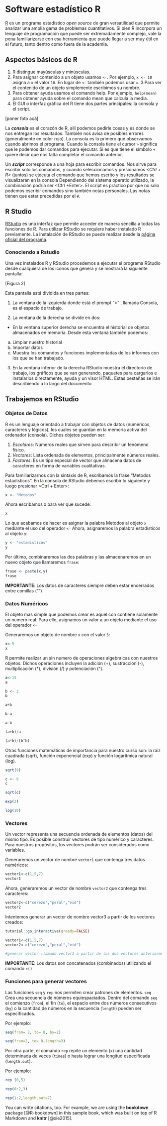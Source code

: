 # Software estadístico R {#intro}
[R](https://cran.r-project.org) es un programa estadístico _open source_ de gran versatilidad que permite analizar una amplia gama de problemas cuantitativos. Si bien R incorpora un lenguaje de programación que puede ser extremadamente complejo, vale la pena familiarizarse con esa herramienta que puede llegar a ser muy útil en el futuro, tanto dentro como fuera de la academia.  

## Aspectos básicos de R 
 
1. R distingue mayúsculas y minúsculas. 
2. Para asignar contenido a un objeto usamos `<-`. Por ejemplo, `x <- 10` asigna a `x` el valor `10`. En lugar de `<-` también podemos usar `=`. 
3.Para ver el contenido de un objeto simplemente escribimos su nombre. 
4. Para obtener ayuda usamos el comando help. Por ejemplo, `help(mean)` para obtener ayuda sobre el comando mean que calcula la media. 
5. El GUI o interfaz gráfica del R tiene dos partes principales: la consola y el script. 

[poner foto acá]

La _**consola**_ es el corazón de R, allí podemos pedirle cosas y es donde se nos entregan los resultados. También nos avisa de posibles errores (generalmente en color rojo). La consola es lo primero que observamos cuando abrimos el programa. Cuando la consola tiene el cursor `>` significa que le podemos dar comandos para ejecutar. Si es que tiene el símbolo `+` quiere decir que nos falta completar el comando anterior. 
 
Un _**script**_ corresponde a una hoja para escribir comandos. Nos sirve para escribir solo los comandos, y cuando seleccionamos y presionamos _<Ctrl + R>_ (juntos) se ejecuta el comando que hemos escrito y los resultados se visualizaran en la consola Dependiendo del sistema operatio utilizado, la combinación podría ser <Ctrl +Enter>.  El script es práctico por que no solo podemos escribir comandos sino también notas personales. Las notas tienen que estar precedidas por el `#`.

## R Studio 

[RStudio](http://www.rstudio.org) es una interfaz que permite acceder de manera sencilla a todas las funciones de R. Para utilizar RStudio se requiere haber instalado R previamente. La instalación de  RStudio  se puede realizar  desde la [página oficial del programa](http://www.rstudio.org).


### Conociendo a Rstudio

Una vez instalados R y RStudio procedemos a ejecutar el programa RStudio desde cualquiera de los iconos que genera y se mostrará la siguiente pantalla: 
 
 
[Figura 2]

Esta pantalla está dividida en tres partes: 
 
1. La ventana de la izquierda donde está el prompt “>” , llamada Consola, es el espacio de trabajo. 
 
2. La ventana de la derecha se divide en dos: 
* En la ventana superior derecha se encuentra el historial de objetos almacenados en memoria. Desde esta ventana también podemos:            
a) Limpiar nuestro historial             
b) Importar datos             
c) Muestra los comandos y funciones implementadas de los informes con los que se han trabajado. 
 
3. En la ventana inferior de la derecha RStudio muestra el directorio de trabajo, los gráficos que se van generando, paquetes para cargarlos e instalarlos directamente, ayuda y un visor HTML. Estas pestañas se irán describiendo a lo largo del documento

## Trabajemos en RStudio

### Objetos de Datos

R es un lenguaje orientado a trabajar con objetos de datos (numéricos, caracteres y lógicos), los cuales se guardan en la memoria activa del ordenador (consola). Dichos objetos pueden ser: 
 
1. _Escalares_: Números reales que sirven para describir un fenómeno físico. 
2. _Vectores_: Lista ordenada de elementos, principalmente números reales. 
3. _Factores_: Es un tipo especial de vector que almacena datos de caracteres en forma de variables cualitativas. 
 
Para familiarizarnos con la sintaxis de R, escribamos la frase "Metodos estadisticos". En la consola de RStudio debemos escribir lo siguiente y luego presionar <Ctrl + Enter>:

```r
x <- "Metodos"
```

 Ahora escribamos x para ver que sucede: 

```r
x
```
 
Lo que acabamos de hacer es asignar la palabra  Metodos al objeto `x` mediante el uso del operador `<-` Ahora, asignaremos la palabra estadisticos al objeto `y`:

```r
y <- "estadisticos"
y
```

Por último, combinaremos las dos palabras y las almacenaremos en un nuevo objeto que llamaremos `frase`:

```r
frase <- paste(x,y)
frase 
```

		
**IMPORTANTE**: Los datos de caracteres siempre deben estar encerrados entre comillas ("") 

### Datos Numéricos

El objeto mas simple que podemos crear es aquel con contiene solamente un numero real. Para ello, asignamos un valor a un objeto mediante el uso del operador `<-` 
 
Generaremos un objeto de nombre `x` con el valor `5`: 

```r
x<-5 
x
```

R permite realizar un sin numero de operaciones algebraicas con nuestros objetos. Dichos operaciones incluyen la adición (+), sustracción (-), multiplicación (*), división (/) y potenciación (^).

```r
a<-15
a
```

```r
b <- 2
b
```

```r
a+b
```

```r
b-a
```

```r
a-b
```

```r
(a+b)/a
```

```r
(a*b)/(b^b)
```

Otras funciones matemáticas de importancia para nuestro curso son: la raíz cuadrada (sqrt), función exponencial (exp) y función logarítmica natural (log). 
 
```r
sqrt(9)
```

```r
c <- 9
c
```
 
```r
sqrt(c)
```
 
```r
exp(2)
```

```r
log(10)
```

### Vectores
Un vector representa una secuencia ordenada de elementos (datos) del mismo tipo. Es posible construir vectores de tipo numérico y caracteres. Para nuestros propósitos, los vectores podrán ser considerados como variables. 
 
Generaremos un vector de nombre `vector1` que contenga tres datos numéricos:

```r
vector1<-c(1,5,7)
vector1
```

Ahora, generaremos un vector de nombre `vector2` que contenga tres caracteres:

```r
vector2<-c("cerezo","peral","vid") 
vector2   
```

Intentemos generar un vector de nombre vector3 a partir de los vectores creados:  
<script src=https://cdn.datacamp.com/datacamp-light-latest.min.js></script>

```r
tutorial::go_interactive(greedy=FALSE)
```

```r
vector1<-c(1,5,7)
vector2<-c("cerezo","peral","vid") 

#generar vector llamado vector3 a partir de los dos vectores anteriormente creados

```


**IMPORTANTE**: Los datos son concatenados (combinados) utilizando el comando `c()`  

### Funciones para generar vectores

Las funciones `seq` y `rep` nos permiten crear patrones de elementos. `seq` Crea una secuencia de números equiespaciados. Dentro del comando `seq` el comienzo (`from`), el fin (`to`), el espacio entre dos números consecutivos (`by`) o la cantidad de números en la secuencia  (`length`) pueden ser especificados.

Por ejemplo:
```r
seq(from= 2, to= 8, by=2)
```

```r
seq(from=2, to= 8,length=3)
```

Por otra parte, el comando `rep` repite un elemento (`x`) una cantidad determinada de veces (`times`) o hasta lograr una longitud especificada (`length.out`).

Por ejemplo:
```r
rep (0,5)
```

```r
rep(0:2,3)
```

```r
rep(1:2,length.out=7)
```
 

You can write citations, too. For example, we are using the **bookdown** package [@R-bookdown] in this sample book, which was built on top of R Markdown and **knitr** [@xie2015].
